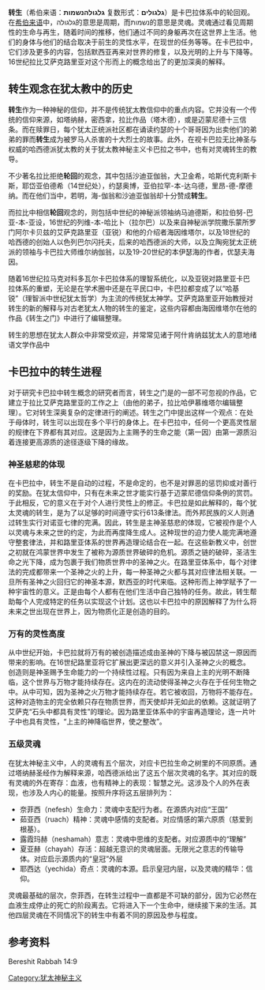 {{dead end|time=2014-10-22T02:49:06+00:00}}
{{unreferenced|time=2014-07-30T22:56:49+00:00}}
'''转生'''（希伯来语：'''גלגולהנשמות'''  复数形式：'''גלגולים'''）是卡巴拉体系中的轮回观。在[[希伯来语|希伯来语]]中，גלגולה的意思是周期，而נשמות的意思是灵魂。灵魂通过看见周期性的生命与再生，随着时间的推移，他们通过不同的身躯再次在这世界上生活。他们的身体与他们的结合取决于前生的灵性水平，在现世的任务等等。在卡巴拉中，它们涉及更多的内容，包括默西亚再来对世界的修复，以及光明的上升与下降等。16世纪拉比艾萨克路里亚对这个形而上的概念给出了的更加深奥的解释。

==转生观念在犹太教中的历史 ==
'''转生'''作为一种神秘的信仰，并不是传统犹太教信仰中的重点内容。它并没有一个传统的信仰来源，如塔纳赫，密西拿，拉比作品（塔木德），或是迈蒙尼德十三信条。而在赎罪日，每个犹太正统派社区都在诵读约瑟的十个哥哥因为出卖他们的弟弟的罪而'''转生'''成为被罗马人杀害的十大烈士的故事。此外，在视卡巴拉无比神圣与权威的哈西德派犹太教的关于犹太教神秘主义卡巴拉之书中，也有对灵魂转生的教导。

不少著名拉比拒绝'''轮回'''的观念，其中包括沙迪亚伽翁，大卫金希，哈斯代克利斯卡斯，耶岱亚伯德希（14世纪处），约瑟奥博，亚伯拉罕-本-达乌德，里昂-德-摩德纳。而在他们当中，若明，海-伽翁和沙迪亚伽翁却十分赞成'''转生'''。

而拉比中相信'''轮回'''观念的，则包括中世纪的神秘派领袖纳马迪德斯，和拉伯努-巴亚-本-亚设，16世纪的列维-本-哈比卜（拉尔巴）以及来自神秘派学院撒乐蒙所罗门阿尔卡贝兹的艾萨克路里亚（亚锐）和他的介绍者海因维塔尔，以及18世纪的哈西德的创始人以色列巴尔闪托夫，后来的哈西德派的大师，以及立陶宛犹太正统派的领袖与卡巴拉大师维尔纳伽翁，以及19-20世纪的本伊瑟海的作者，优瑟夫海因。

随着16世纪拉马克对科多瓦尔卡巴拉体系的理智系统化，以及亚锐对路里亚卡巴拉体系的重塑，无论是在学术圈中还是在平民口中，卡巴拉都变成了以“哈基锐”（理智派中世纪犹太哲学）为主流的传统犹太神学。艾萨克路里亚开始教授对转生的新的解释与对古老犹太人物的转生的鉴定，这些内容都由海因维塔尔在他的作品《转生之门》中进行了编辑整理。

转生的思想在犹太人群众中非常受欢迎，并常常见诸于阿什肯纳兹犹太人的意地绪语文学作品中

==卡巴拉中的转生进程 ==

对于研究卡巴拉中转生概念的研究者而言，转生之门是的一部不可忽视的作品，它建立于拉比艾萨克路里亚的工作之上（由他的弟子，拉比哈伊慕维塔尔编辑整理）。它对转生深奥复杂的定律进行的阐述。转生之门中提出这样一个观点：在处于母体时，转生可以出现在多个平行的身体上。在卡巴拉中，任何一个更高灵性层的规律在下界都有其对应。这是因为上主赐予的生命之能（第一因）由第一源质沿着连接更高源质的途径逐级下降的缘故。

===神圣慈悲的体现===
在卡巴拉中，转生不是自动的过程，不是命定的，也不是对罪恶的惩罚抑或对善行的奖励。在犹太信仰中，只有在未来之世才能实行基于迈蒙尼德信仰条例的赏罚。于此相反，它的意义在于对个人进行灵性上的修正。卡巴拉是如此解释的，每个犹太灵魂的转生，是为了以足够的时间遵守实行613条律法。而外邦民族的义人则通过转生实行对诺亚七律的完满。因此，转生是主神圣慈悲的体现，它被视作是个人以灵魂与未来之世的约定，为此而再度降生成人。这种现世的迫力使人能完满地遵守整套律法，并和路里亚体系的世界再造理论结合在一起。在这些新教义中，创世之初就在鸿蒙世界中发生了被称为源质世界破碎的危机。源质之链的破碎，圣洁生命之光下降，成为包裹于我们物质世界中的圣神之火。在路里亚体系中，每个对律法的完成都带来一个圣神之火的上升，每一种圣神之火都与其对应律法相关联。一旦所有圣神之火回归它的神圣本源，默西亚的时代来临。这种形而上神学赋予了一种宇宙性的意义。正是由每个人都有在他们生活中自己独特的任务。故此，转生帮助每个人完成特定的任务以实现这个计划。这也以卡巴拉中的原因解释了为什么将未来之世出现在世界上，因为物质化正是创造的目的。

===万有的灵性高度===
从中世纪开始，卡巴拉就将万有的被创造描述成由圣神的下降与被囚禁这一原因而带来的影响。在16世纪路里亚将它扩展出更深远的意义并引入圣神之火的概念。创造则是神圣赐予生命能力的一个持续性过程。只有因为来自上主的光明不断降临，这个世界与万物才能持续存在。这内在的流动使得圣神之火存在于任何生物之中。从中可知，因为圣神之火万物才能持续存在。若它被收回，万物将不能存在。这种对造物主的完全依赖只存在物质世界，而天使却并无如此的依赖。这就证明了艾萨克“石头中都具有灵性”的理论。因为路里亚体系中的宇宙再造理论，连一片叶子中也具有灵性，“上主的神降临世界，使之整改”。

===五级灵魂===
在犹太神秘主义中，人的灵魂有五个层次，对应卡巴拉生命之树里的不同原质。通过塔纳赫圣经作为解释来源，哈西德派给出了这五个层次灵魂的名字。其对应的既有灵魂的外在寄存：血液，也有精神上的表现：智慧之光。这涉及个人的外在表现，也涉及人内心的能量。按照升序将这五层排列为：

*奈菲西（nefesh）生命力：灵魂中支配行为者。在源质内对应“王国”
*茹亚西（ruach）精神：灵魂中感情的支配者。对应情感的第六原质（慈爱到根基）。
*露霞玛赫（neshamah）意志：灵魂中思维的支配者。对应源质中的“理解”
*夏亚赫（chayah）存活：超越无意识的灵魂层面。无限光之意志的传输导体。对应启示源质内的“皇冠”外层
*耶西达（yechida）奇点：灵魂的本源。启示皇冠内层，以及灵魂的精华：信仰。

灵魂最基础的层次，奈菲西，在转生过程中一直都是不可缺的部分，因为它必然在血液生成停止的死亡的阶段离去。它将进入下一个生命中，继续接下来的生活。其他四层灵魂在不同情况下的转生中有着不同的原因及参与程度。

==参考资料==
Bereshit Rabbah 14:9

[[Category:犹太神秘主义|Category:犹太神秘主义]]